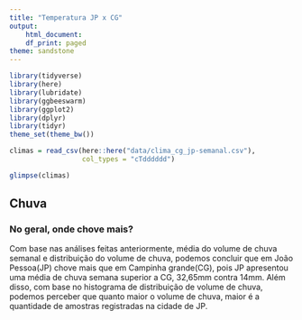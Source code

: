 ```yaml
---
title: "Temperatura JP x CG"
output:
    html_document:
    df_print: paged
theme: sandstone
---
```


```r
library(tidyverse)
library(here)
library(lubridate)
library(ggbeeswarm)
library(ggplot2)
library(dplyr)
library(tidyr)
theme_set(theme_bw())
```

```r
climas = read_csv(here::here("data/clima_cg_jp-semanal.csv"), 
                  col_types = "cTdddddd")

glimpse(climas)
```

## Chuva

### No geral, onde chove mais?
Com base nas análises feitas anteriormente, média do volume de chuva semanal e distribuição do volume de chuva, podemos concluir que em João Pessoa(JP) chove mais que em Campinha grande(CG), pois JP apresentou uma média de chuva semana superior a CG, 32,65mm contra 14mm. Além disso, com base no histograma de distribuição de volume de chuva, podemos perceber que quanto maior o volume de chuva, maior é a quantidade de amostras registradas na cidade de JP.

```r

```